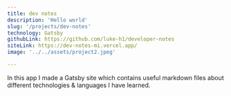 ```yaml
---
title: dev notes
description: 'Hello world' 
slug: '/projects/dev-notes'
technology: Gatsby
githubLink: https://github.com/luke-h1/developer-notes
siteLink: https://dev-notes-mi.vercel.app/
image: '../../assets/project2.jpeg' 

--- 
```



In this app I made a Gatsby site which contains useful markdown files about different technologies & languages I have learned.

